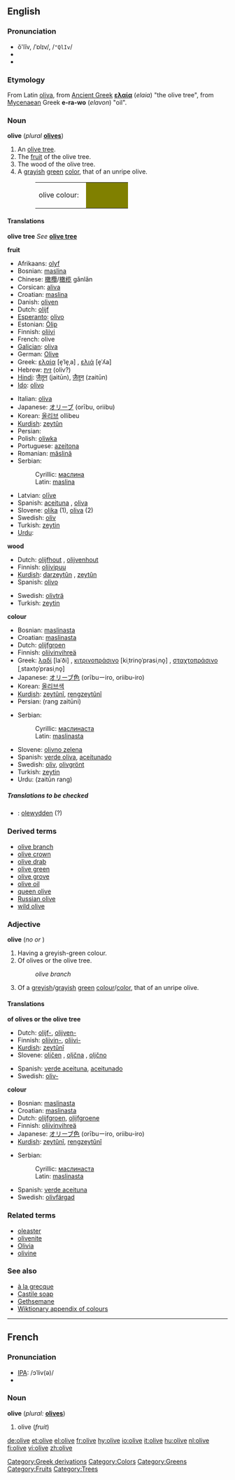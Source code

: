 {{see|Olive}}
{{wikipedia}}

==English==

===Pronunciation===
*ŏ'lĭv, /ˈɒlɪv/, /<tt>"QlIv</tt>/
*{{audio|en-uk-olive.ogg|Audio (UK)}}
*{{audio|en-us-olive.ogg|Audio (US)}}

===Etymology===
[[Category:Greek derivations]]
From Latin [[oliva]], from [[Ancient Greek]] '''[[ελαία]]''' (''elaia'') "the olive tree", from [[Mycenaean]] Greek '''e-ra-wo''' (''elavon'') "oil".

===Noun===
'''olive''' (''plural'' '''[[olives]]''')

#An [[olive tree]].
#The [[fruit]] of the olive tree.
#The wood of the olive tree.
#A [[grayish]] [[green]] [[color]], that of an unripe olive.
#:<table><tr><td>olive colour: &nbsp;</td><td bgcolor="#808000" width="80">&nbsp; </td></tr></table>

====Translations====
'''olive tree'''
''See'' '''[[olive tree]]'''

'''fruit'''
{{top}}
*Afrikaans: [[olyf]]
*Bosnian: [[maslina#Bosnian|maslina]] {{f}}
*Chinese: [[橄欖]]/[[橄榄]] gǎnlǎn 
*Corsican: [[aliva]] {{f}}
*Croatian: [[maslina#Croatian|maslina]] {{f}}
*Danish: [[oliven]]
*Dutch: [[olijf]] {{m}}
*[[Esperanto]]: [[olivo#Esperanto|olivo]]
*Estonian: [[Õlip]]
*Finnish: [[oliivi]]
*French: olive {{f}}
*[[Galician]]: [[oliva#Galician|oliva]] {{f}}
*German: [[Olive]]
*Greek: [[ελαία]] [e̞ˈle̞ˌa] {{f}}, [[ελιά]] [e̞ˈʎa] {{f}}
*Hebrew: [[זית]] (oliv?)
*[[Hindi]]: [[जैतून]] (jaitūn), [[ज़ैतून]] (zaitūn)
*[[Ido]]: [[olivo#Ido|olivo]]
{{mid}}
*Italian: [[oliva]] {{m}}
*Japanese: [[オリーブ]] (or&#299;bu, oriibu)
*Korean: [[올리브]] ollibeu
*[[Kurdish]]: [[zeytûn]] {{f}}
*Persian: {{FAchar|[[زیتون]]}}
*Polish: [[oliwka]]
*Portuguese: [[azeitona]] {{f}}
*Romanian: [[măslină]] {{f}}
*Serbian:
*:Cyrillic: [[маслина#Serbian|маслина]] {{f}}
*:Latin: [[maslina#Serbian|maslina]] {{f}}
*Latvian: [[olīve#Latvian|olīve]] {{f}}
*Spanish: [[aceituna]] {{f}}, [[oliva]] {{f}}
*Slovene: [[oljka]] {{f}} (1), [[oliva]] {{f}} (2)
*Swedish: [[oliv]] {{c}}
*Turkish: [[zeytin]]
*[[Urdu]]: {{FAchar|[[زیتون]]}}
{{bottom}}

'''wood'''
{{top}}
*Dutch: [[olijfhout]] {{n}}, [[olijvenhout]] {{n}}
*Finnish: [[oliivipuu]]
*[[Kurdish]]: [[darzeytûn]] {{f}}, [[zeytûn]] {{f}}
*Spanish: [[olivo]] {{m}}
{{mid}}
*Swedish: [[olivträ]] {{n}}
*Turkish: [[zeytin]]
{{bottom}}

'''colour'''
{{top}}
*Bosnian: [[maslinasta#Bosnian|maslinasta]] {{f}}
*Croatian: [[maslinasta#Croatian|maslinasta]] {{f}}
*Dutch: [[olijfgroen]] {{n}}
*Finnish: [[oliivinvihreä]]
*Greek: [[λαδί]] [laˈði] {{n}}, [[κιτρινοπράσινο]] [kiˌtrino̞ˈprasiˌno̞] {{n}}, [[σταχτοπράσινο]] [ˌstaxto̞ˈprasiˌno̞] {{n}}
*Japanese: [[オリーブ色]] (or&#299;buーiro, oriibu-iro)
*Korean: [[올리브색]]
*[[Kurdish]]: [[zeytûnî]], [[rengzeytûnî]]
*Persian: {{FAchar|[[رنگ]] [[زیتونی]]}} (rang zaitūni)
{{mid}}
*Serbian:
*:Cyrillic: [[маслинаста#Serbian|маслинаста]] {{f}}
*:Latin: [[maslinasta#Serbian|maslinasta]] {{f}}
*Slovene: [[olivno zelena]] {{f}}
*Spanish: [[verde oliva]], [[aceitunado]]
*Swedish: [[oliv]], [[olivgrönt]]
*Turkish: [[zeytin]]
*Urdu: {{FAchar|[[زیتون]] [[رنگ]]}} (zaitūn rang)
{{bottom}}

=====Translations to be checked=====
<!--Remove this section once all of the translations below have been moved into the tables above.-->
{{checktrans}}

*{{ttbc|Welsh}}: [[olewydden]] (?)

===Derived terms===
*[[olive branch]]
*[[olive crown]]
*[[olive drab]]<!--[[o.d.]]-->
*[[olive green]]
*[[olive grove]]
*[[olive oil]]
*[[queen olive]]
*[[Russian olive]]
*[[wild olive]]

===Adjective===
'''olive''' (''no {{compar}} or {{superl}}'')
#Having a greyish-green colour.
#Of olives or the olive tree.
#:''olive branch''
#Of a [[greyish]]/[[grayish]] [[green]] [[colour]]/[[color]], that of an unripe olive.

====Translations====

'''of olives or the olive tree'''
{{top}}
*Dutch: [[olijf-]], [[olijven-]]
*Finnish: [[oliivin-]], [[oliivi-]]
*[[Kurdish]]: [[zeytûnî]]
*Slovene: [[oljčen]] {{m}}, [[oljčna]] {{f}}, [[oljčno]] {{n}}
{{mid}}
*Spanish: [[verde aceituna]], [[aceitunado]]
*Swedish: [[oliv-]]
{{bottom}}

'''colour'''
{{top}}
*Bosnian: [[maslinasta#Bosnian|maslinasta]] {{f}}
*Croatian: [[maslinasta#Croatian|maslinasta]] {{f}}
*Dutch: [[olijfgroen]], [[olijfgroene]]
*Finnish: [[oliivinvihreä]]
*Japanese: [[オリーブ色]] (or&#299;buーiro, oriibu-iro)
*[[Kurdish]]: [[zeytûnî]], [[reng]][[zeytûnî]]
{{mid}}
*Serbian:
*:Cyrillic: [[маслинаста#Serbian|маслинаста]] {{f}}
*:Latin: [[maslinasta#Serbian|maslinasta]] {{f}}
*Spanish: [[verde aceituna]]
*Swedish: [[olivfärgad]]
{{bottom}}

===Related terms===
*[[oleaster]]
*[[olivenite]]
*[[Olivia]]
*[[olivine]]

===See also===
*[[à la grecque]]
*[[Castile soap]]
*[[Gethsemane]]
*[[Wiktionary_Appendix:Colours|Wiktionary appendix of colours]]

[[Category:Colors]]
[[Category:Greens]]
[[Category:Fruits]]
[[Category:Trees]]

----
==French==

===Pronunciation===
*[[IPA]]: /ɔˈliv(ə)/
*{{audio|Fr-olive-fr-Paris.ogg|Audio (FR)}}

===Noun===
'''olive''' {{f}} (''plural:'' '''[[olives]]''')
# olive (''fruit'')

[[de:olive]]
[[et:olive]]
[[el:olive]]
[[fr:olive]]
[[hy:olive]]
[[io:olive]]
[[it:olive]]
[[hu:olive]]
[[nl:olive]]
[[fi:olive]]
[[vi:olive]]
[[zh:olive]]